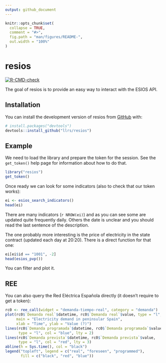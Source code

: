 ```yaml
---
output: github_document
---
```


<!-- README.md is generated from README.Rmd. Please edit that file -->

```r
knitr::opts_chunk$set(
  collapse = TRUE,
  comment = "#>",
  fig.path = "man/figures/README-",
  out.width = "100%"
)
```

# resios

<!-- badges: start -->
[![R-CMD-check](https://github.com/llrs/resios/actions/workflows/R-CMD-check.yaml/badge.svg)](https://github.com/llrs/resios/actions/workflows/R-CMD-check.yaml)
<!-- badges: end -->

The goal of resios is to provide an easy way to interact with the ESIOS API.

## Installation

You can install the development version of resios from [GitHub](https://github.com/) with:

``` r
# install.packages("devtools")
devtools::install_github("llrs/resios")
```

## Example

We need to load the library and prepare the token for the session.
See the `get_token()` help page for information about how to do that.

```r
library("resios")
get_token()
```

Once ready we can look for some indicators (also to check that our token works):

```r
ei <- esios_search_indicators()
head(ei)
```

There are many indicators (`r NROW(ei)`) and as you can see some are updated quite frequently daily.
Others the date is unclear and you should read the last sentence of the description.

The one probably more interesting is the price of electricity in the state contract (updated each day at 20:20).
There is a direct function for that one:

```r
ei[ei$id == "1001", -2]
head(esios_pvp())
```

You can filter and plot it. 

## REE

You can also query the Red Eléctrica Española directly (it doesn't require to get a token):

```r
rc0 <- ree_call(widget = "demanda-tiempo-real", category = "demanda")
plot(rc0$`Demanda real`$datetime, rc0$`Demanda real`$value, type = "l", pch = 2,
     main = "Electricity demand in peninsular Spain", 
     xlab = "Time", ylab = "Value (?)")
lines(rc0$`Demanda programada`$datetime, rc0$`Demanda programada`$value, 
      type = "l", col = "blue", lty = 2)
lines(rc0$`Demanda prevista`$datetime, rc0$`Demanda prevista`$value, 
      type = "l", col = "red", lty = 3)
abline(h = Sys.time(), col = "black")
legend("topleft", legend = c("real", "foreseen", "programmed"), 
       fill = c("black", "red", "blue"))
```

